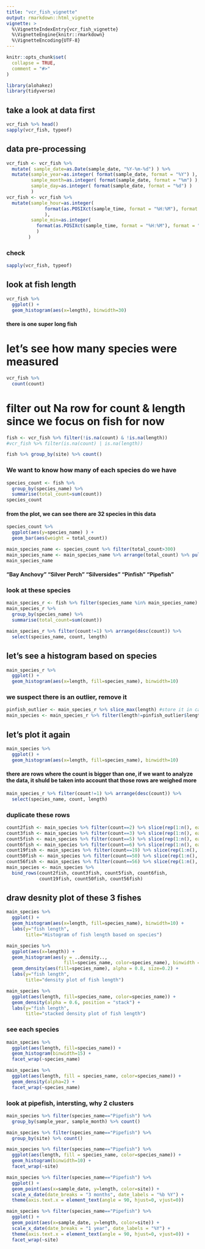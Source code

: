 ```yaml
---
title: "vcr_fish_vignette"
output: rmarkdown::html_vignette
vignette: >
  %\VignetteIndexEntry{vcr_fish_vignette}
  %\VignetteEngine{knitr::rmarkdown}
  %\VignetteEncoding{UTF-8}
---
```


```r
knitr::opts_chunk$set(
  collapse = TRUE,
  comment = "#>"
)
```

```r
library(alohakez)
library(tidyverse)
```

## take a look at data first
```r
vcr_fish %>% head()
sapply(vcr_fish, typeof)
```

## data pre-processing
```r
vcr_fish <- vcr_fish %>%
  mutate( sample_date=as.Date(sample_date, "%Y-%m-%d") ) %>%
  mutate(sample_year=as.integer( format(sample_date, format = "%Y") ),
         sample_month=as.integer( format(sample_date, format = "%m") ),
         sample_day=as.integer( format(sample_date, format = "%d") )
         )
vcr_fish <- vcr_fish %>%
  mutate(sample_hour=as.integer(
              format(as.POSIXct(sample_time, format = "%H:%M"), format = "%H")
              ),
         sample_min=as.integer(
           format(as.POSIXct(sample_time, format = "%H:%M"), format = "%M")
           )
        )
```

### check
```r
sapply(vcr_fish, typeof)
```

## look at fish length
```r
vcr_fish %>%
  ggplot() +
  geom_histogram(aes(x=length), binwidth=30)
```
#### there is one super long fish

# let's see how many species were measured
```r
vcr_fish %>%
  count(count) 
```
# filter out Na row for count & length since we focus on fish for now
```r
fish <- vcr_fish %>% filter(!is.na(count) & !is.na(length)) 
#vcr_fish %>% filter(is.na(count) | is.na(length)) 
```
```r
fish %>% group_by(site) %>% count()
```

### We want to know how many of each species do we have
```r
species_count <- fish %>%
  group_by(species_name) %>%
  summarise(total_count=sum(count))
species_count
```
#### from the plot, we can see there are 32 species in this data

```r
species_count %>%
  ggplot(aes(y=species_name) ) +
  geom_bar(aes(weight = total_count))
```

```r
main_species_name <- species_count %>% filter(total_count>300)
main_species_name <- main_species_name %>% arrange(total_count) %>% pull(species_name)
main_species_name 
```
#### "Bay Anchovy"  "Silver Perch" "Silversides"  "Pinfish"  "Pipefish"

### look at these species
```r
main_species_r <- fish %>% filter(species_name %in% main_species_name)
main_species_r %>% 
  group_by(species_name) %>%
  summarise(total_count=sum(count))
```

```r
main_species_r %>% filter(count!=1) %>% arrange(desc(count)) %>%
  select(species_name, count, length)
```
## let's see a histogram based on species

```r
main_species_r %>% 
  ggplot() +
  geom_histogram(aes(x=length, fill=species_name), binwidth=10)
```

### we suspect there is an outlier, remove it
```r
pinfish_outlier <- main_species_r %>% slice_max(length) #store it in case
main_species <- main_species_r %>% filter(length!=pinfish_outlier$length)
```

## let's plot it again
```r
main_species %>% 
  ggplot() +
  geom_histogram(aes(x=length, fill=species_name), binwidth=10)
```
#### there are rows where the count is bigger than one, if we want to analyze the data, it shuld be taken into account that those rows are weighed more

```r
main_species_r %>% filter(count!=1) %>% arrange(desc(count)) %>%
  select(species_name, count, length)
```
### duplicate these rows
```r
count2fish <- main_species %>% filter(count==2) %>% slice(rep(1:n(), each = 2-1))
count3fish <- main_species %>% filter(count==3) %>% slice(rep(1:n(), each = 3-1))
count5fish <- main_species %>% filter(count==5) %>% slice(rep(1:n(), each = 5-1))
count6fish <- main_species %>% filter(count==6) %>% slice(rep(1:n(), each = 6-1))
count19fish <- main_species %>% filter(count==19) %>% slice(rep(1:n(), each = 19-1))
count50fish <- main_species %>% filter(count==50) %>% slice(rep(1:n(), each = 50-1))
count56fish <- main_species %>% filter(count==56) %>% slice(rep(1:n(), each = 56-1))
main_species <- main_species %>%
  bind_rows(count2fish, count3fish, count5fish, count6fish,
            count19fish, count50fish, count56fish)
```


## draw desnity plot of these 3 fishes
```r
main_species %>% 
  ggplot() +
  geom_histogram(aes(x=length, fill=species_name), binwidth=10) +
  labs(y="fish length", 
       title="Histogram of fish length based on species")
```

```r
main_species %>%
  ggplot(aes(x=length)) +
  geom_histogram(aes(y = ..density.., 
                     fill=species_name, color=species_name), binwidth = 10) +
  geom_density(aes(fill=species_name), alpha = 0.8, size=0.2) +
  labs(y="fish length", 
       title="density plot of fish length")
```
```r
main_species %>%
  ggplot(aes(length, fill=species_name, color=species_name)) +
  geom_density(alpha = 0.6, position = "stack") + 
  labs(y="fish length", 
       title="stacked density plot of fish length")
```

### see each species
```r
main_species %>%
  ggplot(aes(length, fill=species_name)) +
  geom_histogram(binwidth=15) +
  facet_wrap(~species_name)
```

```r
main_species %>%
  ggplot(aes(length, fill = species_name, color=species_name)) +
  geom_density(alpha=2) +
  facet_wrap(~species_name)
```

### look at pipefish, intersting, why 2 clusters
```r
main_species %>% filter(species_name=="Pipefish") %>%
  group_by(sample_year, sample_month) %>% count()

main_species %>% filter(species_name=="Pipefish") %>%
  group_by(site) %>% count()
```
```r
main_species %>% filter(species_name=="Pipefish") %>%
  ggplot(aes(length, fill = species_name, color=species_name)) +
  geom_histogram(binwidth=10) +
  facet_wrap(~site)
```


```r
main_species %>% filter(species_name=="Pipefish") %>%
  ggplot() +
  geom_point(aes(x=sample_date, y=length, color=site)) +
  scale_x_date(date_breaks = "3 months", date_labels = "%b %Y") +
  theme(axis.text.x = element_text(angle = 90, hjust=0, vjust=0))

main_species %>% filter(species_name=="Pipefish") %>%
  ggplot() +
  geom_point(aes(x=sample_date, y=length, color=site)) +
  scale_x_date(date_breaks = "1 year", date_labels = "%Y") +
  theme(axis.text.x = element_text(angle = 90, hjust=0, vjust=0)) +
  facet_wrap(~site)
```
